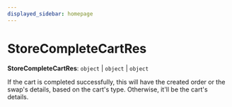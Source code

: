 ```yaml
---
displayed_sidebar: homepage
---
```



# StoreCompleteCartRes

 **StoreCompleteCartRes**: `object` \| `object` \| `object`

If the cart is completed successfully, this will have the created order or the swap's details, based on the cart's type. Otherwise, it'll be the cart's details.
